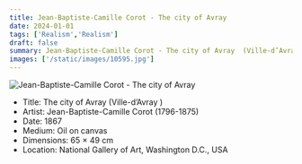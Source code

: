 ```yaml
---
title: Jean-Baptiste-Camille Corot - The city of Avray 
date: 2024-01-01
tags: ['Realism','Realism']
draft: false
summary: Jean-Baptiste-Camille Corot - The city of Avray  (Ville-d’Avray )
images: ['/static/images/10595.jpg']
---
```


![Jean-Baptiste-Camille Corot - The city of Avray ](/static/images/10595.jpg)

* Title: The city of Avray  (Ville-d’Avray )
* Artist: Jean-Baptiste-Camille Corot (1796-1875)
* Date: 1867
* Medium: Oil on canvas
* Dimensions: 65 × 49 cm
* Location: National Gallery of Art, Washington D.C., USA


